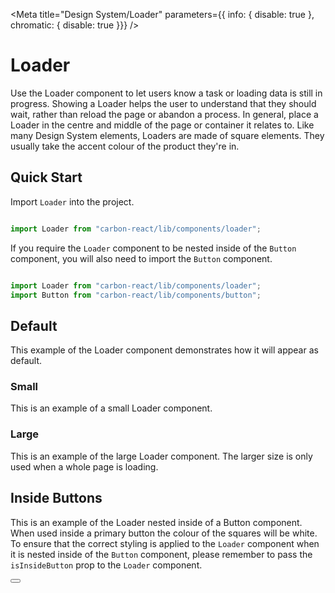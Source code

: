 
<Meta title="Design System/Loader" parameters={{ info: { disable: true }, chromatic: { disable: true }}} />

# Loader
Use the Loader component to let users know a task or loading data is still in progress.
Showing a Loader helps the user to understand that they should wait, rather than reload the page or abandon a process.
In general, place a Loader in the centre and middle of the page or container it relates to.
Like many Design System elements, Loaders are made of square elements. They usually take the accent colour of the product they're in.


## Quick Start
Import `Loader` into the project.

```jsx

import Loader from "carbon-react/lib/components/loader";

```
If you require the `Loader` component to be nested inside of the `Button` component, you will also need to import the `Button` component.

```jsx

import Loader from "carbon-react/lib/components/loader";
import Button from "carbon-react/lib/components/button";

```

## Default
This example of the Loader component demonstrates how it will appear as default.

<Preview>
  <Story name="default">
    <Loader />
  </Story>
</Preview>

### Small
This is an example of a small Loader component.

<Preview>
  <Story name="small">
    <Loader size='small' />
  </Story>
</Preview>

### Large
This is an example of the large Loader component. The larger size is only used when a whole page is loading.

<Preview>
  <Story name="large">
    <Loader size='large' />
  </Story>
</Preview>


## Inside Buttons
This is an example of the Loader nested inside of a Button component. When used inside a primary button the colour of the squares will be white.
To ensure that the correct styling is applied to the `Loader` component when it is nested inside of the `Button` component,
please remember to pass the `isInsideButton` prop to the `Loader` component.

<Preview>
  <Story name="inside Buttons">
    <Button buttonType='primary'>
      <Loader isInsideButton/>
    </Button>
  </Story>
</Preview>

<Props of={Loader} />